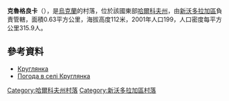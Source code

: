 {{coord|49|48|14|N|35|44|22|E|scale:100000_region:UA|display=title}}

'''克魯格良卡'''（{{lang-uk|Круглянка}}），是[[烏克蘭|烏克蘭]]的村落，位於該國東部[[哈爾科夫州|哈爾科夫州]]，由[[新沃多拉加區|新沃多拉加區]]負責管轄，面積0.63平方公里，海拔高度112米，2001年人口199，人口密度每平方公里315.9人。

==參考資料==
* [http://w1.c1.rada.gov.ua/pls/z7502/A005?rdat1=09.01.2009&rf7571=33762 Круглянка]{{dead link|date=2017年11月 |bot=InternetArchiveBot |fix-attempted=yes }}
* [http://weather.in.ua/ua/har'kovskaja/12480 Погода в селі Круглянка]{{Wayback|url=http://weather.in.ua/ua/har%27kovskaja/12480 |date=20160323021011 }}

{{DEFAULTSORT:Круглянка}}
[[Category:哈爾科夫州村落|Category:哈爾科夫州村落]]
[[Category:新沃多拉加區村落|Category:新沃多拉加區村落]]


{{Kharkiv-geo-stub}}